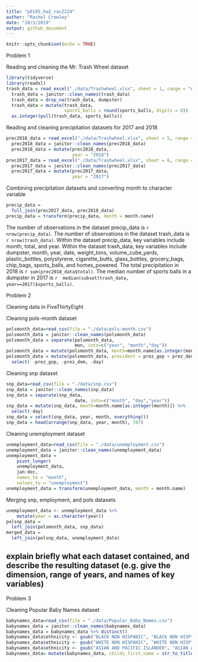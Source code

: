 ```yaml
---
title: "p8105_hw2_rac2224"
author: "Rachel Crowley"
date: "10/3/2019"
output: github_document
---
```


```r
knitr::opts_chunk$set(echo = TRUE)
```

Problem 1

Reading and cleaning the Mr. Trash Wheel dataset

```r
library(tidyverse)
library(readxl)
trash_data = read_excel("./data/Trashwheel.xlsx", sheet = 1, range = "A2:N408",   col_types =   NULL) 
  trash_data = janitor::clean_names(trash_data) 
  trash_data = drop_na(trash_data, dumpster) 
  trash_data = mutate(trash_data, 
                      sports_balls = round(sports_balls, digits = 0)) 
  as.integer(pull(trash_data, sports_balls))
```

Reading and cleaning precipitation datasets for 2017 and 2018

```r
prec2018_data = read_excel("./data/Trashwheel.xlsx", sheet = 5, range =           "A2:B14", col_types = NULL)
  prec2018_data = janitor::clean_names(prec2018_data)
  prec2018_data = mutate(prec2018_data,
                         year = "2018")
prec2017_data = read_excel("./data/Trashwheel.xlsx", sheet = 6, range =           "A2:B14", col_types = NULL)
  prec2017_data = janitor::clean_names(prec2017_data)
  prec2017_data = mutate(prec2017_data,
                         year = "2017")
```

Combining precipitation datasets and converting month to character variable

```r
precip_data = 
  full_join(prec2017_data, prec2018_data)
precip_data = transform(precip_data, month = month.name)
```

The number of observations in the dataset precip_data is `r nrow(precip_data)`. The number of observations in the dataset trash_data is `r nrow(trash_data)`.
Within the dataset precip_data, key variables include month, total, and year. Within the dataset trash_data, key variables include dumpster, month, year, date, weight_tons, volume_cube_yards, plastic_bottles, polystyrene, cigarette_butts, glass_bottles, grocery_bags, chip_bags, sports_balls, and homes_powered.
The total precipitation in 2018 is `r sum(prec2018_data$total)`.
The median number of sports balls in a dumpster in 2017 is `r  median(subset(trash_data, year==2017)$sports_balls)`. 

Problem 2

Cleaning data in FiveThirtyEight

Cleaning pols-month dataset
```r
polsmonth_data=read_csv(file = "./data/pols-month.csv")
polsmonth_data = janitor::clean_names(polsmonth_data)
polsmonth_data = separate(polsmonth_data, 
                          mon, into=c("year", "month","day"))
polsmonth_data = mutate(polsmonth_data, month=month.name[as.integer(month)]) 
polsmonth_data = mutate(polsmonth_data, president = prez_gop + prez_dem) %>%
  select( -prez_gop, -prez_dem, -day)  
```

Cleaning snp dataset

```r
snp_data=read_csv(file = "./data/snp.csv")
snp_data = janitor::clean_names(snp_data)
snp_data = separate(snp_data, 
                          date, into=c("month", "day","year"))
snp_data = mutate(snp_data, month=month.name[as.integer(month)]) %>%
  select(-day) 
snp_data = select(snp_data, year, month, everything())
snp_data = head(arrange(snp_data, year, month), 787)
```

Cleaning unemployment dataset

```r
unemployment_data=read_csv(file = "./data/unemployment.csv")
unemployment_data = janitor::clean_names(unemployment_data)
unemployment_data = 
    pivot_longer(
    unemployment_data,
    jan:dec,
    names_to = "month",
    values_to = "unemployment")
unemployment_data = transform(unemployment_data, month = month.name)
```
Merging snp, employment, and pols datasets

```r
unemployment_data <- unemployment_data %>%  
    mutate(year = as.character(year))
polsnp_data =
  left_join(polsmonth_data, snp_data)
merged_data = 
  left_join(polsnp_data, unemployment_data)
```

## explain briefly what each dataset contained, and describe the resulting dataset (e.g. give the dimension, range of years, and names of key variables)

Problem 3

Cleaning Popular Baby Names dataset

```r
babynames_data=read_csv(file = "./data/Popular_Baby_Names.csv")
babynames_data = janitor::clean_names(babynames_data)
babynames_data = babynames_data %>% distinct()
babynames_data$ethnicity <- gsub("BLACK NON HISPANIC", "BLACK NON HISP", babynames_data$ethnicity)
babynames_data$ethnicity <- gsub("WHITE NON HISPANIC", "WHITE NON HISP", babynames_data$ethnicity)
babynames_data$ethnicity <- gsub("ASIAN AND PACIFIC ISLANDER", "ASIAN AND PACI", babynames_data$ethnicity)
babynames_data= mutate(babynames_data, childs_first_name = str_to_title(childs_first_name))
```

